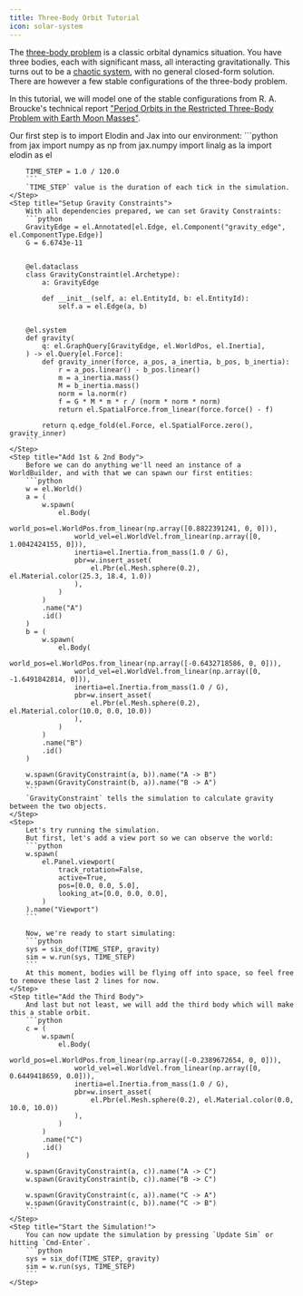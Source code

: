 ```yaml
---
title: Three-Body Orbit Tutorial
icon: solar-system
---
```


The [three-body problem](https://en.wikipedia.org/wiki/Three-body_problem) is a classic orbital dynamics situation.
You have three bodies, each with significant mass, all interacting gravitationally.
This turns out to be a [chaotic system](https://en.wikipedia.org/wiki/Chaos_theory), with no general closed-form solution. There are however
a few stable configurations of the three-body problem.

In this tutorial, we will model one of the stable configurations from
R. A. Broucke's technical report ["Period Orbits in the Restricted Three-Body Problem with Earth Moon Masses"](https://ntrs.nasa.gov/api/citations/19680013800/downloads/19680013800.pdf).

<Steps>
    <Step title="Import Elodin and JAX">
        Our first step is to import Elodin and Jax into our environment:
        ```python
        from jax import numpy as np
        from jax.numpy import linalg as la
        import elodin as el

        TIME_STEP = 1.0 / 120.0
        ```
        `TIME_STEP` value is the duration of each tick in the simulation.
    </Step>
    <Step title="Setup Gravity Constraints">
        With all dependencies prepared, we can set Gravity Constraints:
        ```python
        GravityEdge = el.Annotated[el.Edge, el.Component("gravity_edge", el.ComponentType.Edge)]
        G = 6.6743e-11


        @el.dataclass
        class GravityConstraint(el.Archetype):
            a: GravityEdge

            def __init__(self, a: el.EntityId, b: el.EntityId):
                self.a = el.Edge(a, b)


        @el.system
        def gravity(
            q: el.GraphQuery[GravityEdge, el.WorldPos, el.Inertia],
        ) -> el.Query[el.Force]:
            def gravity_inner(force, a_pos, a_inertia, b_pos, b_inertia):
                r = a_pos.linear() - b_pos.linear()
                m = a_inertia.mass()
                M = b_inertia.mass()
                norm = la.norm(r)
                f = G * M * m * r / (norm * norm * norm)
                return el.SpatialForce.from_linear(force.force() - f)

            return q.edge_fold(el.Force, el.SpatialForce.zero(), gravity_inner)
        ```
    </Step>
    <Step title="Add 1st & 2nd Body">
        Before we can do anything we'll need an instance of a WorldBuilder, and with that we can spawn our first entities:
        ```python
        w = el.World()
        a = (
            w.spawn(
                el.Body(
                    world_pos=el.WorldPos.from_linear(np.array([0.8822391241, 0, 0])),
                    world_vel=el.WorldVel.from_linear(np.array([0, 1.0042424155, 0])),
                    inertia=el.Inertia.from_mass(1.0 / G),
                    pbr=w.insert_asset(
                        el.Pbr(el.Mesh.sphere(0.2), el.Material.color(25.3, 18.4, 1.0))
                    ),
                )
            )
            .name("A")
            .id()
        )
        b = (
            w.spawn(
                el.Body(
                    world_pos=el.WorldPos.from_linear(np.array([-0.6432718586, 0, 0])),
                    world_vel=el.WorldVel.from_linear(np.array([0, -1.6491842814, 0])),
                    inertia=el.Inertia.from_mass(1.0 / G),
                    pbr=w.insert_asset(
                        el.Pbr(el.Mesh.sphere(0.2), el.Material.color(10.0, 0.0, 10.0))
                    ),
                )
            )
            .name("B")
            .id()
        )

        w.spawn(GravityConstraint(a, b)).name("A -> B")
        w.spawn(GravityConstraint(b, a)).name("B -> A")
        ```
        `GravityConstraint` tells the simulation to calculate gravity between the two objects.
    </Step>
    <Step>
        Let's try running the simulation.
        But first, let's add a view port so we can observe the world:
        ```python
        w.spawn(
            el.Panel.viewport(
                track_rotation=False,
                active=True,
                pos=[0.0, 0.0, 5.0],
                looking_at=[0.0, 0.0, 0.0],
            )
        ).name("Viewport")
        ```

        Now, we're ready to start simulating:
        ```python
        sys = six_dof(TIME_STEP, gravity)
        sim = w.run(sys, TIME_STEP)
        ```
        At this moment, bodies will be flying off into space, so feel free to remove these last 2 lines for now.
    </Step>
    <Step title="Add the Third Body">
        And last but not least, we will add the third body which will make this a stable orbit.
        ```python
        c = (
            w.spawn(
                el.Body(
                    world_pos=el.WorldPos.from_linear(np.array([-0.2389672654, 0, 0])),
                    world_vel=el.WorldVel.from_linear(np.array([0, 0.6449418659, 0.0])),
                    inertia=el.Inertia.from_mass(1.0 / G),
                    pbr=w.insert_asset(
                        el.Pbr(el.Mesh.sphere(0.2), el.Material.color(0.0, 10.0, 10.0))
                    ),
                )
            )
            .name("C")
            .id()
        )

        w.spawn(GravityConstraint(a, c)).name("A -> C")
        w.spawn(GravityConstraint(b, c)).name("B -> C")

        w.spawn(GravityConstraint(c, a)).name("C -> A")
        w.spawn(GravityConstraint(c, b)).name("C -> B")
        ```
    </Step>
    <Step title="Start the Simulation!">
        You can now update the simulation by pressing `Update Sim` or hitting `Cmd-Enter`.
        ```python
        sys = six_dof(TIME_STEP, gravity)
        sim = w.run(sys, TIME_STEP)
        ```
    </Step>
</Steps>
